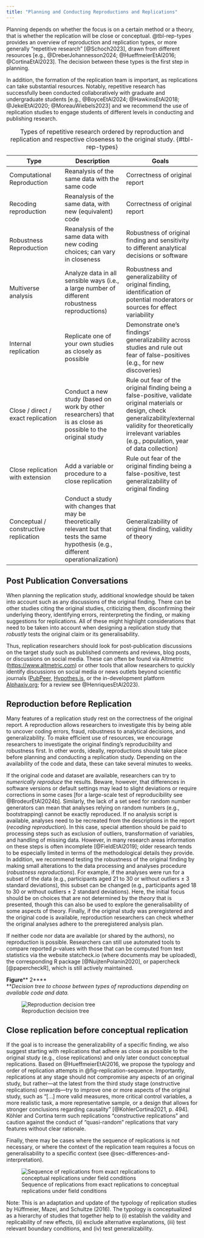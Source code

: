 ```yaml
---
title: "Planning and Conducting Reproductions and Replications"
---
```


Planning depends on whether the focus is on a certain method or  a theory, that is whether the replication will be close or conceptual. @tbl-rep-types provides an overview of reproduction and replication types, or more generally “repetitive research” [@Schoch2023], drawn from different resources [e.g., @DreberJohannesson2024; @HueffmeierEtAl2016; @CortinaEtAl2023]. The decision between these types is the first step in planning.

In addition, the formation of the replication team is important, as replications can take substantial resources. Notably, repetitive research has successfully been conducted collaboratively with graduate and undergraduate students [e.g., @BoyceEtAl2024; @HawkinsEtAl2018; @JekelEtAl2020; @MoreauWiebels2023] and we recommend the use of replication studies to engage students of different levels in conducting and publishing research.


| Type | Description | Goals |
|---|---|---|
| Computational Reproduction | Reanalysis of the same data with the same code | Correctness of original report |
| Recoding reproduction | Reanalysis of the same data, with new (equivalent) code | Correctness of original report |
| Robustness Reproduction | Reanalysis of the same data with new coding choices; can vary in closeness | Robustness of original finding and sensitivity to different analytical decisions or software |
| Multiverse analysis | Analyze data in all sensible ways (i.e., a large number of different robustness reproductions) | Robustness and generalizability of original finding, identification of potential moderators or sources for effect variability |
| Internal replication | Replicate one of your own studies as closely as possible | Demonstrate one’s findings’ generalizability across studies and rule out fear of false-positives (e.g., for new discoveries) |
| Close / direct / exact replication | Conduct a new study (based on work by other researchers) that is as close as possible to the original study | Rule out fear of the original finding being a false-positive, validate original materials or design, check generalizability/external validity for theoretically irrelevant variables (e.g., population, year of data collection) |
| Close replication with extension | Add a variable or procedure to a close replication | Rule out fear of the original finding being a false-positive, test generalizability of original finding |
| Conceptual / constructive replication | Conduct a study with changes that may be theoretically relevant but that tests the same hypothesis (e.g., different operationalization) | Generalizability of original finding, validity of theory |

: Types of repetitive research ordered by reproduction and replication and respective closeness to the original study. {#tbl-rep-types}


## Post Publication Conversations

When planning the replication study, additional knowledge should be taken into account such as any discussions of the original finding. There can be other studies citing the original studies, criticizing them, disconfirming their underlying theory, identifying errors, reinterpreting the finding, or making suggestions for replications. All of these might highlight considerations that need to be taken into account when designing a replication study that *robustly *tests the original claim or its generalisability. 

Thus, replication researchers should look for post-publication discussions on the target study such as published comments and reviews, blog posts, or discussions on social media. These can often be found via Altmetric ([https://www.altmetric.com](https://www.altmetric.com)) or other tools that allow researchers to quickly identify discussions on social media or news outlets beyond scientific journals ([PubPeer](https://pubpeer.com), [Hypothes.is](https://web.hypothes.is), or the in-development platform [Alphaxiv.org](https://www.alphaxiv.org/); for a review see @HenriquesEtAl2023).

## Reproduction before Replication

Many features of a replication study rest on the correctness of the original report. A reproduction allows researchers to investigate this by being able to uncover coding errors, fraud, robustness to analytical decisions, and generalizability. To make efficient use of resources, we encourage researchers to investigate the original finding’s reproducibility and robustness first. In other words, ideally, reproductions should take place before planning and conducting a replication study. Depending on the availability of the code and data, these can take several minutes to weeks.

If the original code and dataset are available, researchers can try to *numerically reproduce* the results. Beware, however, that differences in software versions or default settings may lead to slight deviations or require corrections in some cases [for a large-scale test of reproducibility see @BrodeurEtAl2024b]. Similarly, the lack of a set seed for random number generators can mean that analyses relying on random numbers (e.g., bootstrapping) cannot be exactly reproduced. If no analysis script is available, analyses need to be recreated from the descriptions in the report (*recoding reproduction*). In this case, special attention should be paid to processing steps such as exclusion of outliers, transformation of variables, and handling of missing data. However, in many research areas information on these steps is often incomplete [@FieldEtAl2019]; older research tends to be especially limited in terms of the methodological details they provide. In addition, we recommend testing the robustness of the original finding by making small alterations to the data processing and analyses procedure (*robustness reproductions*). For example, if the analyses were run for a subset of the data (e.g., participants aged 21 to 30 or without outliers ± 3 standard deviations), this subset can be changed (e.g., participants aged 18 to 30 or without outliers ± 2 standard deviations). Here, the initial focus should be on choices that are not determined by the *theory *that is presented, though this can also be used to explore the generalisability of some aspects of theory. Finally, if the original study was preregistered and the original code is available, reproduction researchers can check whether the original analyses adhere to the preregistered analysis plan.

If neither code nor data are available (or shared by the authors), no reproduction is possible. Researchers can still use automated tools to compare reported *p*-values with those that can be computed from test statistics via the website statcheck.io (where documents may be uploaded), the corresponding R package [@NuijtenPolanin2020], or papercheck [@papercheckR], which is still actively maintained.

**Figure**** 2**** \
***Decision tree to choose between types of reproductions depending on available code and data.*

![Reproduction decision tree](images/WBn_Image_3.png)

## Close replication before conceptual replication

If the goal is to increase the generalizability of a specific finding, we also suggest starting with replications that adhere as close as possible to the original study (e.g., close replications) and only later conduct conceptual replications. Based on @HueffmeierEtAl2016, we propose the typology and order of replication attempts in @fig-replication-sequence. Importantly, replications at any stage should not compromise any aspects of an original study, but rather—at the latest from the third study stage (onstructive replications) onwards—try to improve one or more aspects of the original study, such as “[…] more valid measures, more critical control variables, a more realistic task, a more representative sample, or a design that allows for stronger conclusions regarding causality” [@KohlerCortina2021, p. 494]. Köhler and Cortina term such replications “constructive replications” and caution against the conduct of “quasi-random” replications that vary features without clear rationale. 

Finally, there may be cases where the sequence of replications is not necessary, or where the context of the replication team requires a focus on generalisability to a specific context (see @sec-differences-and-interpretation).

![Sequence of replications from exact replications to conceptual replications under field conditions](images/6sH_Image_4.png){#fig-replication-sequence}

Note: This is an adaptation and update of the typology of replication studies by Hüffmeier, Mazei, and Schultze (2016). The typology is conceptualized as a hierarchy of studies that together help to (i) establish the validity and replicability of new effects, (ii) exclude alternative explanations, (iii) test relevant boundary conditions, and (iv) test generalizability. 
